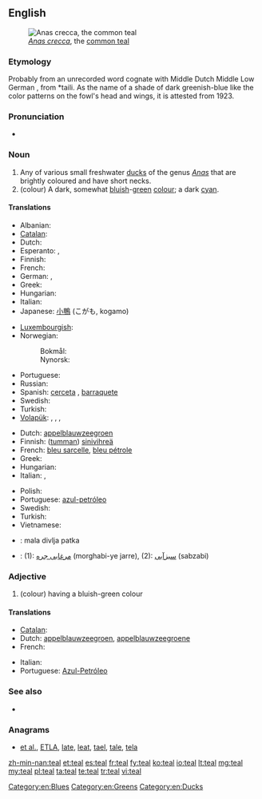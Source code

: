 {{wikipedia}}
==English==
[[Image:Sarcelleh 1.jpg|thumb|''[[Anas crecca]]'', the [[common teal]]]]

===Etymology===
Probably from an unrecorded {{etyl|ang}} word cognate with Middle Dutch {{term|teling||teal|lang=dum}} Middle Low German {{term|telink|lang=gml}}, from {{etyl|gmw}} *taili. As the name of a shade of dark greenish-blue like the color patterns on the fowl's head and wings, it is attested from 1923.

===Pronunciation===
* {{rhymes|iːl}}

===Noun===
{{en-noun}}

# Any of various small freshwater [[duck]]s of the genus ''[[Anas]]'' that are brightly coloured and have short necks.
# (colour) A dark, somewhat [[bluish]]-[[green]] [[color|colour]]; a dark [[cyan]].
#: {{color panel|008888}}

====Translations====
{{trans-top|duck}}
* Albanian: {{t+|sq|bajukë|xs=Albanian}}
* [[Catalan]]: {{t|ca|xarxet comú}}
* Dutch: {{t+|nl|taling|m}}
* Esperanto: {{t|eo|kreko}}, {{t|eo|krekanaso}}
* Finnish: {{t+|fi|tavi}}
* French: {{t+|fr|sarcelle|f}}
* German: {{t|de|Krickente|f}}, {{t|de|Kriekente}}
* Greek: {{t|el|αγριόπαπια|f|tr=agriópapia}}
* Hungarian: {{t-|hu|réce}}
* Italian: {{t|it|alzavola}}
* Japanese: [[小鴨]] (こがも, kogamo)
{{trans-mid}}
* [[Luxembourgish]]: {{t|lb|Wanterint|f}}
* Norwegian:
*: Bokmål: {{t|no|krikkand|m|f}}
*: Nynorsk: {{t|nn|krikkand|f}}
* Portuguese: {{t-|pt|patinho|m}}
* Russian: {{t+|ru|чирок|m|tr=čirók}}
* Spanish: [[cerceta]] {{f}}, [[barraquete]] {{m}}
* Swedish: {{t+|sv|kricka|c}}
* Turkish: {{t+|tr|çakırkanat}}
* [[Volapük]]: {{qualifier|male or female}} {{t|vo|krek}}, {{t|vo|hikrek|tr=male}}, {{t|vo|jikrek|tr=female}}, {{qualifier|offspring, young}} {{t|vo|krekül}}
{{trans-bottom}}

{{trans-top|colour}}
* Dutch: [[appelblauwzeegroen]] {{n}}
* Finnish: ([[tumma]]n) [[sinivihreä]]
* French: [[bleu sarcelle]], [[bleu pétrole]]
* Greek: {{t|el|βαθυκύανο|n|tr=vathykýano}}
* Hungarian: {{t+|hu|kékeszöld}}
* Italian: {{t|it|blu petrolio}}, {{t|it|foglia di tè}}
{{trans-mid}}
* Polish: {{t|pl|barwa morska|n}}
* Portuguese: [[azul-petróleo]]
* Swedish: {{t|sv|teal}}
* Turkish: {{t|tr|teal}}
* Vietnamese: {{t|vi|mòng két.}}
{{trans-bottom}}

{{checktrans-top}}
* {{ttbc|sh}}: mala divlja patka {{f}}
* {{ttbc|fa}}: (1): [[مرغابی جره]] (morghabi-ye jarre), (2): [[سبزآبی]] (sabzabi)
{{trans-bottom}}

===Adjective===
{{en-adj|er|est}}

# (colour) having a bluish-green colour

====Translations====
{{trans-top|colour}}
* [[Catalan]]: {{t|ca|xarxet}}
* Dutch: [[appelblauwzeegroen]], [[appelblauwzeegroene]]
* French: {{t|fr|sarcelle|m}}
{{trans-mid}}
* Italian: {{t|it|foglia di tè}}
* Portuguese: [[Azul-Petróleo]]
{{trans-bottom}}

===See also===
* {{list|en|blues}}

===Anagrams===
* [[et al.#English|et al.]], [[ETLA#English|ETLA]], [[late#English|late]], [[leat#English|leat]], [[tael#English|tael]], [[tale#English|tale]], [[tela#English|tela]]

[[Category:en:Blues]]
[[Category:en:Greens]]
[[Category:en:Ducks]]

[[zh-min-nan:teal]]
[[et:teal]]
[[es:teal]]
[[fr:teal]]
[[fy:teal]]
[[ko:teal]]
[[io:teal]]
[[lt:teal]]
[[mg:teal]]
[[my:teal]]
[[pl:teal]]
[[ta:teal]]
[[te:teal]]
[[tr:teal]]
[[vi:teal]]